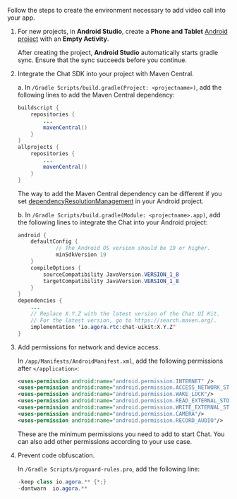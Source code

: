 <PlatformWrapper platform="android">

Follow the steps to create the environment necessary to add video call into your app.

1. For new projects, in **Android Studio**, create a **Phone and Tablet** [Android project](https://developer.android.com/studio/projects/create-project) with an **Empty Activity**.
   <div style={{padding: '1rem', backgroundColor: '#fefbf4'}}>After creating the project, <b>Android Studio</b> automatically starts gradle sync. Ensure that the sync succeeds before you continue.</div>

2. Integrate the Chat SDK into your project with Maven Central. 

    a. In `/Gradle Scripts/build.gradle(Project: <projectname>)`, add the following lines to add the Maven Central dependency:

   ```java
   buildscript {
       repositories {
           ...
           mavenCentral()
       }
   }
   allprojects {
       repositories {
           ...
           mavenCentral()
       }
   }
   ```
	 
	 <div class="alert note">The way to add the Maven Central dependency can be different if you set  <a href="https://docs.gradle.org/current/userguide/declaring_repositories.html#sub:centralized-repository-declaration">dependencyResolutionManagement</a> in your Android project.</div>
		
	b. In `/Gradle Scripts/build.gradle(Module: <projectname>.app)`, add the following lines to integrate the Chat <Vg k="UIK" /> into your Android project:

   ```java
   android {
       defaultConfig {
               // The Android OS version should be 19 or higher.
               minSdkVersion 19
       }
       compileOptions {
           sourceCompatibility JavaVersion.VERSION_1_8
           targetCompatibility JavaVersion.VERSION_1_8
       }
   }
   dependencies {
       ...
       // Replace X.Y.Z with the latest version of the Chat UI Kit. 
       // For the latest version, go to https://search.maven.org/.
       implementation 'io.agora.rtc:chat-uikit:X.Y.Z'
   }
   ```

3. Add permissions for network and device access.

   In `/app/Manifests/AndroidManifest.xml`, add the following permissions after `</application>`:
	 
	```xml
	<uses-permission android:name="android.permission.INTERNET" />
    <uses-permission android:name="android.permission.ACCESS_NETWORK_STATE"/>
    <uses-permission android:name="android.permission.WAKE_LOCK"/>
    <uses-permission android:name="android.permission.READ_EXTERNAL_STORAGE"/>
    <uses-permission android:name="android.permission.WRITE_EXTERNAL_STORAGE"/>
    <uses-permission android:name="android.permission.CAMERA"/>
    <uses-permission android:name="android.permission.RECORD_AUDIO"/>
	```
	
	These are the minimum permissions you need to add to start Chat. You can also add other permissions according to your use case.

4. Prevent code obfuscation.

   In `/Gradle Scripts/proguard-rules.pro`, add the following line:

	```java
	-keep class io.agora.** {*;}
	-dontwarn  io.agora.**
	```

</PlatformWrapper>
